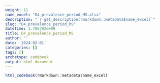 ```yaml
---
weight: 11
name_excel: "D4_prevalence_period_MS.xlsx"
description: "`r get_description(rmarkdown::metadata$name_excel)`"
slug: "D4_prevalence_period_MS"
datetime: 1.706792e+09
title: D4_prevalence_period_MS
author: ''
date: '2024-02-01'
categories: []
tags: []
archetype: codebook
output: html_document
---
```


```r
html_codebook(rmarkdown::metadata$name_excel)
```
